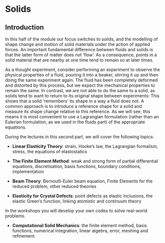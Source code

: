 
# Solids

## Introduction
In this half of the module our focus switches to solids, and the
modelling of shape change and motion of solid materials under the action
of applied forces. An important fundamental difference between fluids
and solids is that the latter form of matter does not 'flow'. As a
consequence, points in a solid material that are nearby at one time tend
to remain so at later times.

As a thought experiment, consider performing an experiment to observe
the physical properties of a fluid, pouring it into a beaker, stirring
it up and then doing the same experiment again. The fluid has been
completely deformed and distorted by this process, but we expect the
mechanical properties to remain the same. In contrast, we are not able
to do the same to a solid, as solids tend to want to return to its
original shape between experiments: This shows that a solid 'remembers'
its shape in a way a fluid does not. A common approach is to introduce a
reference shape for a solid and measure its shape change relative to
this reference. As we will see, this means it is most convenient to use
a Lagrangian formulation (rather than an Eulerian formulation, as we
used in the fluids part) of the appropriate equations.

During the lectures in this second part, we will cover the following
topics:

- **Linear Elasticity Theory**: strain, Hooke's law, the Lagrangian formalism,
  stress, the equations of elastostatics

- **The Finite Element Method**: weak and strong form of partial differential
  equations, discretisation, basis functions, boundary conditions, implementation

- **Beam Theory**: Bernoulli-Euler beam equation, Finite Elements for the
  reduced problem, other reduced theories

- **Elasticity for Crystal Defects**: point defects as elastic inclusions, the elastic
  Green's function, linking atomistic and continuum theory

In the workshops you will develop your own codes to solve real-world
problems.

- **Computational Solid Mechanics**: the finite element method, basis functions, numerical
  integration, linear algebra, error, meshing and refinement.